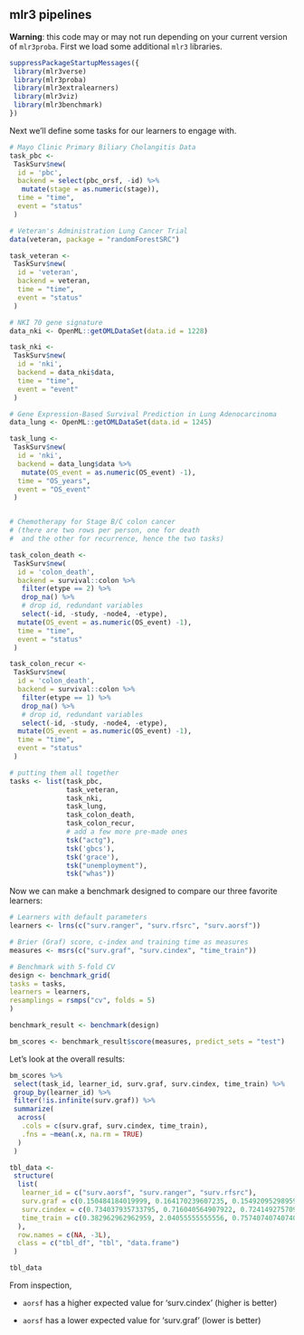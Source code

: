 

## mlr3 pipelines

__Warning__: this code may or may not run depending on your current version of `mlr3proba`. First we load some additional `mlr3` libraries.

```r

suppressPackageStartupMessages({
 library(mlr3verse)
 library(mlr3proba)
 library(mlr3extralearners)
 library(mlr3viz)
 library(mlr3benchmark)
})

```

Next we'll define some tasks for our learners to engage with.

```r

# Mayo Clinic Primary Biliary Cholangitis Data
task_pbc <-
 TaskSurv$new(
  id = 'pbc',
  backend = select(pbc_orsf, -id) %>%
   mutate(stage = as.numeric(stage)),
  time = "time",
  event = "status"
 )

# Veteran's Administration Lung Cancer Trial
data(veteran, package = "randomForestSRC")

task_veteran <-
 TaskSurv$new(
  id = 'veteran',
  backend = veteran,
  time = "time",
  event = "status"
 )

# NKI 70 gene signature
data_nki <- OpenML::getOMLDataSet(data.id = 1228)

task_nki <-
 TaskSurv$new(
  id = 'nki',
  backend = data_nki$data,
  time = "time",
  event = "event"
 )

# Gene Expression-Based Survival Prediction in Lung Adenocarcinoma
data_lung <- OpenML::getOMLDataSet(data.id = 1245)

task_lung <-
 TaskSurv$new(
  id = 'nki',
  backend = data_lung$data %>%
   mutate(OS_event = as.numeric(OS_event) -1),
  time = "OS_years",
  event = "OS_event"
 )


# Chemotherapy for Stage B/C colon cancer
# (there are two rows per person, one for death
#  and the other for recurrence, hence the two tasks)

task_colon_death <-
 TaskSurv$new(
  id = 'colon_death',
  backend = survival::colon %>%
   filter(etype == 2) %>%
   drop_na() %>%
   # drop id, redundant variables
   select(-id, -study, -node4, -etype),
  mutate(OS_event = as.numeric(OS_event) -1),
  time = "time",
  event = "status"
 )

task_colon_recur <-
 TaskSurv$new(
  id = 'colon_death',
  backend = survival::colon %>%
   filter(etype == 1) %>%
   drop_na() %>%
   # drop id, redundant variables
   select(-id, -study, -node4, -etype),
  mutate(OS_event = as.numeric(OS_event) -1),
  time = "time",
  event = "status"
 )

# putting them all together
tasks <- list(task_pbc,
              task_veteran,
              task_nki,
              task_lung,
              task_colon_death,
              task_colon_recur,
              # add a few more pre-made ones
              tsk("actg"),
              tsk('gbcs'),
              tsk('grace'),
              tsk("unemployment"),
              tsk("whas"))

```

Now we can make a benchmark designed to compare our three favorite learners:

 ```r

# Learners with default parameters
learners <- lrns(c("surv.ranger", "surv.rfsrc", "surv.aorsf"))

# Brier (Graf) score, c-index and training time as measures
measures <- msrs(c("surv.graf", "surv.cindex", "time_train"))

# Benchmark with 5-fold CV
design <- benchmark_grid(
 tasks = tasks,
 learners = learners,
 resamplings = rsmps("cv", folds = 5)
)

benchmark_result <- benchmark(design)

bm_scores <- benchmark_result$score(measures, predict_sets = "test")

```

Let's look at the overall results:

```r

bm_scores %>%
 select(task_id, learner_id, surv.graf, surv.cindex, time_train) %>%
 group_by(learner_id) %>%
 filter(!is.infinite(surv.graf)) %>%
 summarize(
  across(
   .cols = c(surv.graf, surv.cindex, time_train),
   .fns = ~mean(.x, na.rm = TRUE)
  )
 )


```


```r

tbl_data <-
 structure(
  list(
   learner_id = c("surv.aorsf", "surv.ranger", "surv.rfsrc"),
   surv.graf = c(0.150484184019999, 0.164170239607235, 0.154920952989591),
   surv.cindex = c(0.734037935733795, 0.716040564907922, 0.724149275709082),
   time_train = c(0.382962962962959, 2.04055555555556, 0.757407407407405)
  ),
  row.names = c(NA, -3L),
  class = c("tbl_df", "tbl", "data.frame")
 )

tbl_data

```


From inspection,

- `aorsf` has a higher expected value for 'surv.cindex' (higher is better)

- `aorsf` has a lower expected value for 'surv.graf' (lower is better)
